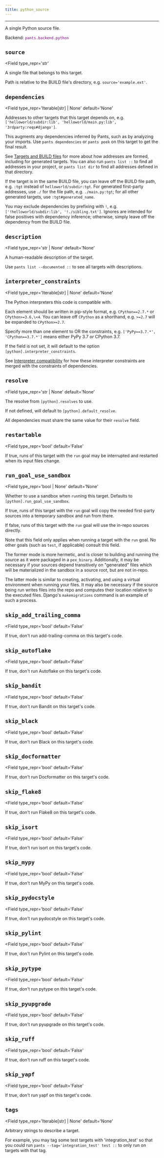 ```yaml
---
title: python_source
---
```



---

A single Python source file.

Backend: <span style="color: purple"><code>pants.backend.python</code></span>

## `source`

<Field
  type_repr='str'
>
A single file that belongs to this target.

Path is relative to the BUILD file's directory, e.g. `source='example.ext'`.
</Field>

## `dependencies`

<Field
  type_repr='Iterable[str] | None'
  default='None'
>
Addresses to other targets that this target depends on, e.g. `['helloworld/subdir:lib', 'helloworld/main.py:lib', '3rdparty:reqs#django']`.

This augments any dependencies inferred by Pants, such as by analyzing your imports. Use `pants dependencies` or `pants peek` on this target to get the final result.

See [Targets and BUILD files](doc:targets) for more about how addresses are formed, including for generated targets. You can also run `pants list ::` to find all addresses in your project, or `pants list dir` to find all addresses defined in that directory.

If the target is in the same BUILD file, you can leave off the BUILD file path, e.g. `:tgt` instead of `helloworld/subdir:tgt`. For generated first-party addresses, use `./` for the file path, e.g. `./main.py:tgt`; for all other generated targets, use `:tgt#generated_name`.

You may exclude dependencies by prefixing with `!`, e.g. `['!helloworld/subdir:lib', '!./sibling.txt']`. Ignores are intended for false positives with dependency inference; otherwise, simply leave off the dependency from the BUILD file.
</Field>

## `description`

<Field
  type_repr='str | None'
  default='None'
>
A human-readable description of the target.

Use `pants list --documented ::` to see all targets with descriptions.
</Field>

## `interpreter_constraints`

<Field
  type_repr='Iterable[str] | None'
  default='None'
>
The Python interpreters this code is compatible with.

Each element should be written in pip-style format, e.g. `CPython==2.7.*` or `CPython>=3.6,\<4`. You can leave off `CPython` as a shorthand, e.g. `>=2.7` will be expanded to `CPython>=2.7`.

Specify more than one element to OR the constraints, e.g. `['PyPy==3.7.*', 'CPython==3.7.*']` means either PyPy 3.7 _or_ CPython 3.7.

If the field is not set, it will default to the option `[python].interpreter_constraints`.

See [Interpreter compatibility](doc:python-interpreter-compatibility) for how these interpreter constraints are merged with the constraints of dependencies.
</Field>

## `resolve`

<Field
  type_repr='str | None'
  default='None'
>
The resolve from `[python].resolves` to use.

If not defined, will default to `[python].default_resolve`.

All dependencies must share the same value for their `resolve` field.
</Field>

## `restartable`

<Field
  type_repr='bool'
  default='False'
>
If true, runs of this target with the `run` goal may be interrupted and restarted when its input files change.
</Field>

## `run_goal_use_sandbox`

<Field
  type_repr='bool | None'
  default='None'
>
Whether to use a sandbox when `run`ning this target. Defaults to `[python].run_goal_use_sandbox`.

If true, runs of this target with the `run` goal will copy the needed first-party sources into a temporary sandbox and run from there.

If false, runs of this target with the `run` goal will use the in-repo sources directly.

Note that this field only applies when running a target with the `run` goal. No other goals (such as `test`, if applicable) consult this field.

The former mode is more hermetic, and is closer to building and running the source as it were packaged in a `pex_binary`. Additionally, it may be necessary if your sources depend transitively on "generated" files which will be materialized in the sandbox in a source root, but are not in-repo.

The latter mode is similar to creating, activating, and using a virtual environment when running your files. It may also be necessary if the source being run writes files into the repo and computes their location relative to the executed files. Django's `makemigrations` command is an example of such a process.
</Field>

## `skip_add_trailing_comma`

<Field
  type_repr='bool'
  default='False'
>

If true, don't run add-trailing-comma on this target's code.
</Field>

## `skip_autoflake`

<Field
  type_repr='bool'
  default='False'
>

If true, don't run Autoflake on this target's code.
</Field>

## `skip_bandit`

<Field
  type_repr='bool'
  default='False'
>

If true, don't run Bandit on this target's code.
</Field>

## `skip_black`

<Field
  type_repr='bool'
  default='False'
>

If true, don't run Black on this target's code.
</Field>

## `skip_docformatter`

<Field
  type_repr='bool'
  default='False'
>

If true, don't run Docformatter on this target's code.
</Field>

## `skip_flake8`

<Field
  type_repr='bool'
  default='False'
>

If true, don't run Flake8 on this target's code.
</Field>

## `skip_isort`

<Field
  type_repr='bool'
  default='False'
>

If true, don't run isort on this target's code.
</Field>

## `skip_mypy`

<Field
  type_repr='bool'
  default='False'
>

If true, don't run MyPy on this target's code.
</Field>

## `skip_pydocstyle`

<Field
  type_repr='bool'
  default='False'
>

If true, don't run pydocstyle on this target's code.
</Field>

## `skip_pylint`

<Field
  type_repr='bool'
  default='False'
>

If true, don't run Pylint on this target's code.
</Field>

## `skip_pytype`

<Field
  type_repr='bool'
  default='False'
>

If true, don't run pytype on this target's code.
</Field>

## `skip_pyupgrade`

<Field
  type_repr='bool'
  default='False'
>

If true, don't run pyupgrade on this target's code.
</Field>

## `skip_ruff`

<Field
  type_repr='bool'
  default='False'
>

If true, don't run ruff on this target's code.
</Field>

## `skip_yapf`

<Field
  type_repr='bool'
  default='False'
>

If true, don't run yapf on this target's code.
</Field>

## `tags`

<Field
  type_repr='Iterable[str] | None'
  default='None'
>
Arbitrary strings to describe a target.

For example, you may tag some test targets with 'integration_test' so that you could run `pants --tag='integration_test' test ::` to only run on targets with that tag.

</Field>